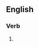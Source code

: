 ==English==

===Verb===
{{head|en|present participle}}

# {{present participle of|stampede|lang=en|nocat=1}}